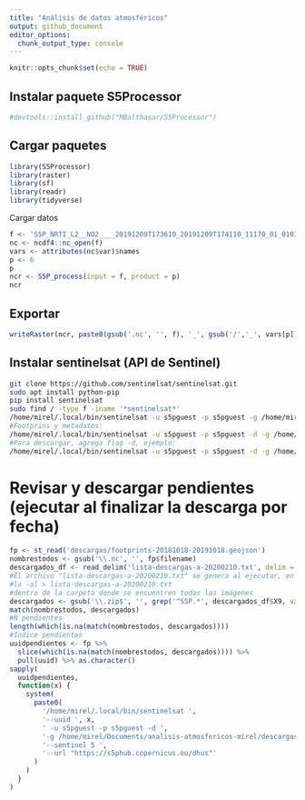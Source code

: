 ```yaml
---
title: "Análisis de datos atmosféricos"
output: github_document
editor_options: 
  chunk_output_type: console
---
```


```r
knitr::opts_chunk$set(echo = TRUE)
```

## Instalar paquete S5Processor

```r
#devtools::install_github("MBalthasar/S5Processor")
```

## Cargar paquetes

```r
library(S5Processor)
library(raster)
library(sf)
library(readr)
library(tidyverse)
```

Cargar datos

```r
f <- 'S5P_NRTI_L2__NO2____20191209T173610_20191209T174110_11170_01_010302_20191209T182308.nc'
nc <- ncdf4::nc_open(f)
vars <- attributes(nc$var)$names
p <- 6
p
ncr <- S5P_process(input = f, product = p)
ncr
```

## Exportar

```r
writeRaster(ncr, paste0(gsub('.nc', '', f), '_', gsub('/','_', vars[p]), '.tif'), overwrite=T)
```

## Instalar sentinelsat (API de Sentinel)

```bash
git clone https://github.com/sentinelsat/sentinelsat.git
sudo apt install python-pip
pip install sentinelsat
sudo find / -type f -iname '*sentinelsat*'
/home/mirel/.local/bin/sentinelsat -u s5pguest -p s5pguest -g /home/mirel/Documents/analisis-atmosfericos-mirel/descargas/rd.geojson --sentinel 5 -s 20181018 -e 20191018 --url "https://s5phub.copernicus.eu/dhus" --producttype L2__NO2___
#Footprins y metadatos:
/home/mirel/.local/bin/sentinelsat -u s5pguest -p s5pguest -d -g /home/mirel/Documents/analisis-atmosfericos-mirel/descargas/rd.geojson --sentinel 5 -s 20181018 -e 20181019 --url "https://s5phub.copernicus.eu/dhus" --producttype L2__NO2___ --footprints
#Para descargar, agrega flag -d, ejemplo:
/home/mirel/.local/bin/sentinelsat -u s5pguest -p s5pguest -d -g /home/mirel/Documents/analisis-atmosfericos-mirel/descargas/rd.geojson --sentinel 5 -s 20181018 -e 20181019 --url "https://s5phub.copernicus.eu/dhus" --producttype L2__NO2___
```

# Revisar y descargar pendientes (ejecutar al finalizar la descarga por fecha)

```r
fp <- st_read('descargas/footprints-20181018-20191018.geojson')
nombrestodos <- gsub('\\.nc', '', fp$filename)
descargados_df <- read_delim('lista-descargas-a-20200210.txt', delim = ' ', col_names = F)
#El archivo "lista-descargas-a-20200210.txt" se genera al ejecutar, en la terminal,
#ls -al > lista-descargas-a-20200210.txt
#dentro de la carpeta donde se encuentren todas las imágenes
descargados <- gsub('\\.zip$', '', grep('^S5P.*', descargados_df$X9, value = T))
match(nombrestodos, descargados)
#N pendientes
length(which(is.na(match(nombrestodos, descargados))))
#Indice pendientes
uuidpendientes <- fp %>%
  slice(which(is.na(match(nombrestodos, descargados)))) %>%
  pull(uuid) %>% as.character()
sapply(
  uuidpendientes,
  function(x) {
    system(
      paste0(
        '/home/mirel/.local/bin/sentinelsat ',
        '--uuid ', x,
        ' -u s5pguest -p s5pguest -d ',
        '-g /home/mirel/Documents/analisis-atmosfericos-mirel/descargas/rd.geojson ',
        '--sentinel 5 ',
        '--url "https://s5phub.copernicus.eu/dhus"'
      )
    )
  }
)
```

